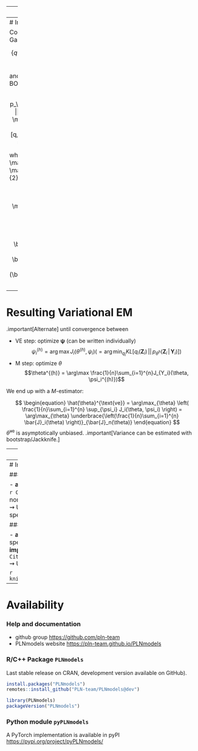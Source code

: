 
---
# PLN Inference: general ingredients
  
Estimate $\theta = (\mathbf{B}, \boldsymbol\Sigma)$, predict the $\mathbf{Z}_i$, while  the model marginal likelihood is

$$p_\theta(\mathbf{Y}_i) = \int_{\mathbb{R}_p} \prod_{j=1}^p p_\theta(Y_{ij} | Z_{ij}) \, p_\theta(\mathbf{Z}_i) \mathrm{d}\mathbf{Z}_i$$

### Expectation-Maximization

With $\mathcal{H}(p) = -\mathbb{E}_p(\log(p))$ the entropy of $p$,

$$\log p_\theta(\mathbf{Y}) = \mathbb{E}_{p_\theta(\mathbf{Z}\,|\,\mathbf{Y})} [\log p_\theta(\mathbf{Y}, \mathbf{Z})] + \mathcal{H}[p_\theta(\mathbf{Z}\,|\,\mathbf{Y})]$$ 

EM requires to evaluate (some moments of) $p_\theta(\mathbf{Z} \,|\,  \mathbf{Y})$, but there is no close form!

### Variational approximation `r Citep(myBib, "WaJ08")`

Use a proxy $q_\psi$ of $p_\theta(\mathbf{Z}\,|\,\mathbf{Y})$ minimizing a divergence in a class $\mathcal{Q}$ .small[(e.g, Küllback-Leibler divergence)]

$$q_\psi(\mathbf{Z})^\star  \arg\min_{q\in\mathcal{Q}} D\left(q(\mathbf{Z}), p(\mathbf{Z} | \mathbf{Y})\right), \, \text{e.g.}, D(.,.) = KL(., .) = \mathbb{E}_{q_\psi}\left[\log \frac{q(z)}{p(z)}\right].$$

---
# Inference: specific ingredients

Consider $\mathcal{Q}$ the class of diagonal multivariate Gaussian distributions:

$$\Big\{q: \, q(\mathbf{Z}) = \prod_i q_i(\mathbf{Z}_i), \, q_i(\mathbf{Z}_i) = \mathcal{N}\left(\mathbf{Z}_i; \mathbf{m}_i, \mathrm{diag}(\mathbf{s}_i \circ \mathbf{s}_i)\right), \boldsymbol\psi_i = (\mathbf{m}_i, \mathbf{s}_i) \in\mathbb{R}_p\times\mathbb{R}_p \Big\}$$

and maximize the ELBO (Evidence Lower BOund)

$$\begin{aligned}J(\theta, \psi) & = \log p_\theta(\mathbf{Y}) - KL[q_\psi (\mathbf{Z}) ||  p_\theta(\mathbf{Z} | \mathbf{Y})] \\ & = \mathbb{E}_{\psi} [\log p_\theta(\mathbf{Y}, \mathbf{Z})] + \mathcal{H}[q_\psi(\mathbf{Z})] \\  & 
= \frac{1}{n} \sum_{i = 1}^n J_i(\theta, \psi_i),\end{aligned}$$

where, letting $\mathbf{A}_i = \mathbb{E}_{q_i}[\exp(Z_i)] = \exp\left( \mathbf{o}_i + \mathbf{m}_i + \frac{1}{2}\mathbf{s}^2_i\right)$, we have

$$\begin{aligned}
J_i(\theta, \psi_i) = &\mathbf{Y}_i^\intercal(\mathbf{o}_i + \mathbf{m}_i) - \left(\mathbf{A}_i - \frac{1}{2}\log(\mathbf{s}^2_i)\right) ^\intercal \mathbf{1}_p + \frac{1}{2} |\log|{\boldsymbol\Omega}|  \\
& - \frac{1}{2}(\mathbf{m}_i - \boldsymbol{\Theta}\mathbf{x}_i)^\intercal \boldsymbol{\Omega} (\mathbf{m}_i - \boldsymbol{\Theta}\mathbf{x}_i) - \frac{1}{2} \mathrm{diag}(\boldsymbol\Omega)^\intercal\mathbf{s}^2_i + \mathrm{cst} 
\end{aligned}$$

---
# Resulting Variational EM

.important[Alternate] until convergence between

  - VE step: optimize $\boldsymbol{\psi}$ (can be written individually)
$$\psi_i^{(h)} = \arg \max J_{i}(\theta^{(h)}, \psi_i) \left( = \arg\min_{q_i} KL[q_i(\mathbf{Z}_i) \,||\, p_{\theta^h}(\mathbf{Z}_i\,|\,\mathbf{Y}_i)] \right)$$
  - M step: optimize $\theta$
$$\theta^{(h)} = \arg\max \frac{1}{n}\sum_{i=1}^{n}J_{Y_i}(\theta, \psi_i^{(h)})$$

We end up with a $M$-estimator:

$$
\begin{equation}
\hat{\theta}^{\text{ve}} = \arg\max_{\theta} \left( \frac{1}{n}\sum_{i=1}^{n} \sup_{\psi_i} J_i(\theta, \psi_i) \right)  = \arg\max_{\theta} \underbrace{\left(\frac{1}{n}\sum_{i=1}^{n} \bar{J}_i(\theta) \right)}_{\bar{J}_n(\theta)} 
\end{equation}
$$
$\hat{\theta}^{\text{ve}}$ is asymptotically unbiased. .important[Variance can be estimated with bootstrap/Jackknife.]

---
# Optimization of simple PLN models

### Property of the objective function
  
The ELBO $J(\theta, \psi)$ is bi-concave, i.e.
  - concave wrt $\psi = (\mathbf{M}, \mathbf{S})$ for given $\theta$ 
  - convace wrt $\theta = (\boldsymbol\Sigma, \mathbf{B})$ for given $\psi$ 

but .important[not jointly concave] in general.

### M-step: analytical

$$\hat{{\mathbf{B}}} = \left(\mathbf{X}^\top \mathbf{X}\right)^{-1} \mathbf{X} \mathbf{M}, \quad 
   \hat{{\boldsymbol\Sigma}} = \frac{1}{n} \left(\mathbf{M}-\mathbf{X}\hat{{\mathbf{B}}}\right)^\top \left(\mathbf{M}-\mathbf{X}\hat{\mathbf{B}}\right) + \frac{1}{n} \mathrm{diag}(\mathbf{1}^\intercal\mathbf{S}^2)$$

### VE-step: gradient ascent

$$\frac{\partial J(\psi)}{\partial \mathbf{M}} =  \left(\mathbf{Y} - \mathbf{A} - (\mathbf{M} - \mathbf{X}{\mathbf{B}}) \mathbf{\Omega}\right), \qquad \frac{\partial J(\psi)}{\partial \mathbf{S}} = \frac{1}{\mathbf{S}} - \mathbf{S} \circ \mathbf{A} - \mathbf{S} \mathrm{D}_{\boldsymbol\Omega} .$$
$\rightsquigarrow$ Same routine for other PLN variants.

---
# Implementations

#### Medium scale problems (R/C++ package)

  - **algorithm**: conservative convex separable approximations `r Citep(myBib, "Svan02")`
  - **implementation**: `NLopt` nonlinear-optimization library `r Citep(myBib, "nlopt")` <br/>
$\rightsquigarrow$ Up to thousands of sites ( $n \approx 1000s$ ), hundreds of species ( $p\approx 100s$ )

#### Large scale problems  (Python/Pytorch module)

  - **algorithm**: `Rprop` (gradient sign + adaptive variable-specific update) `r Citep(myBib, "rprop")`
  - **implementation**: `torch` with GPU auto-differentiation `r Citep(myBib, c("torch", "pytorch"))` <br/>
$\rightsquigarrow$ Up to  $n \approx 100,000$ and $p\approx 10,000s$

```r
knitr::include_graphics("figs/final_n=10000,p=2000.png")
```

---
# Availability

### Help and documentation

- github group <https://github.com/pln-team>
- PLNmodels website <https://pln-team.github.io/PLNmodels> 

### R/C++ Package `PLNmodels`

Last stable release on CRAN,  development version available on GitHub).

```r
install.packages("PLNmodels")
remotes::install_github("PLN-team/PLNmodels@dev")
```

```r
library(PLNmodels)
packageVersion("PLNmodels")
```

### Python module `pyPLNmodels`

A PyTorch implementation is available in pyPI [https://pypi.org/project/pyPLNmodels/](https://pypi.org/project/pyPLNmodels/)

